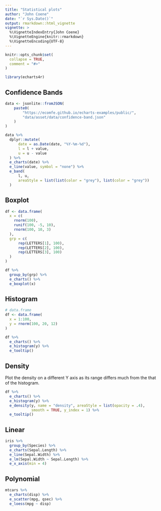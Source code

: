 ```yaml
---
title: "Statistical plots"
author: "John Coene"
date: "`r Sys.Date()`"
output: rmarkdown::html_vignette
vignette: >
  %\VignetteIndexEntry{John Coene}
  %\VignetteEngine{knitr::rmarkdown}
  %\VignetteEncoding{UTF-8}
---
```


```r
knitr::opts_chunk$set(
  collapse = TRUE,
  comment = "#>"
)

library(echarts4r)
```


## Confidence Bands

```r
data <- jsonlite::fromJSON(
    paste0(
        "https://ecomfe.github.io/echarts-examples/public/",
        "data/asset/data/confidence-band.json"
    )
)

data %>% 
  dplyr::mutate(
      date = as.Date(date, "%Y-%m-%d"),
      l = l + value,
      u = u - value
  ) %>% 
  e_charts(date) %>% 
  e_line(value, symbol = "none") %>% 
  e_band(
      l, u, 
      areaStyle = list(list(color = "grey"), list(color = "grey"))
  )
```

## Boxplot

```r
df <- data.frame(
  x = c(
    rnorm(100),
    runif(100, -5, 10),
    rnorm(100, 10, 3)
  ),
  grp = c(
      rep(LETTERS[1], 100),
      rep(LETTERS[2], 100),
      rep(LETTERS[3], 100)
  )
)

df %>% 
  group_by(grp) %>% 
  e_charts() %>% 
  e_boxplot(x)
```

## Histogram

```r
# data.frame
df <- data.frame(
  x = 1:100,
  y = rnorm(100, 20, 12)
)

df %>% 
  e_charts() %>% 
  e_histogram(y) %>% 
  e_tooltip()
```

## Density

Plot the density on a different Y axis as its range differs much from the that of the histogram.

```r
df %>%
  e_charts() %>% 
  e_histogram(y) %>% 
  e_density(y, name = "density", areaStyle = list(opacity = .4), 
            smooth = TRUE, y_index = 1) %>% 
  e_tooltip()
```

## Linear

```r
iris %>% 
  group_by(Species) %>% 
  e_charts(Sepal.Length) %>% 
  e_line(Sepal.Width) %>% 
  e_lm(Sepal.Width ~ Sepal.Length) %>% 
  e_x_axis(min = 4)
```

## Polynomial

```r
mtcars %>% 
  e_charts(disp) %>% 
  e_scatter(mpg, qsec) %>% 
  e_loess(mpg ~ disp)
```
